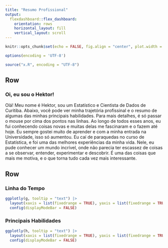 ```yaml
---
title: "Resumo Profissional"
output: 
  flexdashboard::flex_dashboard:
    orientation: rows
    horizontal_layout: fill
    vertical_layout: scroll
---
```


```r

knitr::opts_chunk$set(echo = FALSE, fig.align = "center", plot.width = 12)

options(encoding = 'UTF-8')

source("x.R", encoding = "UTF-8")

```

Row{}
-----------------------------------------------------------------------

### Oi, eu sou o Hektor!

Olá! Meu nome é Hektor, sou um Estatístico e Cientista de Dados de Curitiba. Abaixo, você pode ver minha trajetória profissinal e o resumo de algumas das minhas principais habilidades. Para mais detalhes, é só passar o mouse por cima dos pontos nas linhas. Ao longo de todos esses anos, eu fui conhecendo coisas novas e muitas delas me fascinaram e o fazem até hoje. Eu sempre gostei muito de aprender e com a minha entrada na Universidade, isso só aumentou. Eu caí de paraquedas no curso de Estatística, e foi uma das melhores experiências da minha vida. Nele, eu pude conhecer um mundo incrível, onde não parecia ter escassez de coisas a se observar, entender, experimentar e descobrir. É uma das coisas que mais me motiva, e o que torna tudo cada vez mais interessante. 

Row {}
-----------------------------------------------------------------------

### Linha do Tempo

```r

ggplotly(g, tooltip = "text") |> 
  layout(xaxis = list(fixedrange = TRUE), yaxis = list(fixedrange = TRUE)) |> 
  config(displayModeBar = FALSE)

```


### Principais Habilidades

```r

ggplotly(h, tooltip = "text") |>
  layout(xaxis = list(fixedrange = TRUE), yaxis = list(fixedrange = TRUE)) |> 
  config(displayModeBar = FALSE)

```